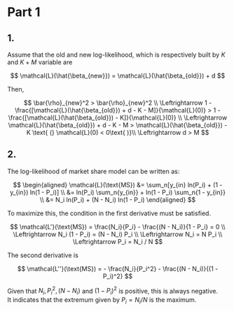 # Part 1

## 1.

Assume that the old and new log-likelihood, which is respectively built by $K$ and $K+M$ variable are

$$
\mathcal{L}(\hat{\beta_{new}}) = \mathcal{L}(\hat{\beta_{old}}) + d
$$

Then,

$$
\bar{\rho}_{new}^2 > \bar{\rho}_{new}^2 \\
\Leftrightarrow 1 - \frac{[\mathcal{L}(\hat{\beta_{old}}) + d - K - M]}{\mathcal{L}(0)} > 1 - \frac{[\mathcal{L}(\hat{\beta_{old}}) - K]}{\mathcal{L}(0)} \\
\Leftrightarrow \mathcal{L}(\hat{\beta_{old}}) + d - K - M > \mathcal{L}(\hat{\beta_{old}}) - K \text{ (} \mathcal{L}(0) < 0\text{ )}\\
\Leftrightarrow d > M
$$

## 2.

The log-likelihood of market share model can be written as:

$$
\begin{aligned}
  \mathcal{L}(\text{MS}) &= \sum_n[y_{in} ln(P_i) + (1 - y_{in}) ln(1 - P_i)] \\
  &= ln(P_i) \sum_n{y_{in}} + ln(1 - P_i) \sum_n{1 - y_{in}} \\
  &= N_i ln(P_i) + (N - N_i) ln(1 - P_i)
\end{aligned}
$$

To maximize this, the condition in the first derivative must be satisfied.

$$
  \mathcal{L'}(\text{MS}) = \frac{N_i}{P_i} - \frac{(N - N_i)}{1 - P_i} = 0 \\
  \Leftrightarrow N_i (1 - P_i) = (N - N_i) P_i \\
  \Leftrightarrow N_i = N P_i \\
  \Leftrightarrow P_i = N_i / N
$$

The second derivative is

$$
  \mathcal{L''}(\text{MS}) = - \frac{N_i}{P_i^2} - \frac{(N - N_i)}{(1 - P_i)^2}
$$

Given that $N_i, P_i^2, (N - N_i)$ and $(1 - P_i)^2$ is positive, this is always negative.  
It indicates that the extremum given by $P_i = N_i / N$ is the maximum.
